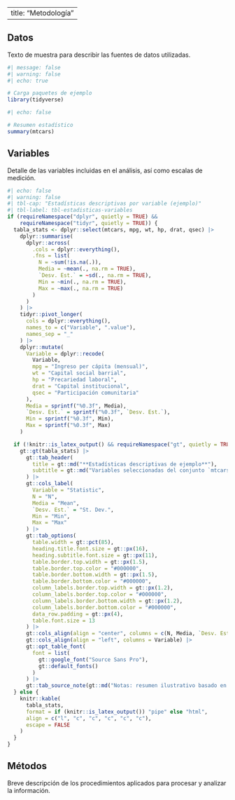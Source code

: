 ﻿---
title: "Metodología"
---

## Datos

Texto de muestra para describir las fuentes de datos utilizadas.
```r
#| message: false
#| warning: false
#| echo: true

# Carga paquetes de ejemplo
library(tidyverse)
```

```r
#| echo: false

# Resumen estadístico
summary(mtcars)
```



## Variables

Detalle de las variables incluidas en el análisis, así como escalas de medición.


```r
#| echo: false
#| warning: false
#| tbl-cap: "Estadísticas descriptivas por variable (ejemplo)"
#| tbl-label: tbl-estadisticas-variables
if (requireNamespace("dplyr", quietly = TRUE) &&
    requireNamespace("tidyr", quietly = TRUE)) {
  tabla_stats <- dplyr::select(mtcars, mpg, wt, hp, drat, qsec) |>
    dplyr::summarise(
      dplyr::across(
        .cols = dplyr::everything(),
        .fns = list(
          N = ~sum(!is.na(.)),
          Media = ~mean(., na.rm = TRUE),
          `Desv. Est.` = ~sd(., na.rm = TRUE),
          Min = ~min(., na.rm = TRUE),
          Max = ~max(., na.rm = TRUE)
        )
      )
    ) |>
    tidyr::pivot_longer(
      cols = dplyr::everything(),
      names_to = c("Variable", ".value"),
      names_sep = "_"
    ) |>
    dplyr::mutate(
      Variable = dplyr::recode(
        Variable,
        mpg = "Ingreso per cápita (mensual)",
        wt = "Capital social barrial",
        hp = "Precariedad laboral",
        drat = "Capital institucional",
        qsec = "Participación comunitaria"
      ),
      Media = sprintf("%0.3f", Media),
      `Desv. Est.` = sprintf("%0.3f", `Desv. Est.`),
      Min = sprintf("%0.3f", Min),
      Max = sprintf("%0.3f", Max)
    )

  if (!knitr::is_latex_output() && requireNamespace("gt", quietly = TRUE)) {
    gt::gt(tabla_stats) |>
      gt::tab_header(
        title = gt::md("**Estadísticas descriptivas de ejemplo**"),
        subtitle = gt::md("Variables seleccionadas del conjunto `mtcars`")
      ) |>
      gt::cols_label(
        Variable = "Statistic",
        N = "N",
        Media = "Mean",
        `Desv. Est.` = "St. Dev.",
        Min = "Min",
        Max = "Max"
      ) |>
      gt::tab_options(
        table.width = gt::pct(85),
        heading.title.font.size = gt::px(16),
        heading.subtitle.font.size = gt::px(11),
        table.border.top.width = gt::px(1.5),
        table.border.top.color = "#000000",
        table.border.bottom.width = gt::px(1.5),
        table.border.bottom.color = "#000000",
        column_labels.border.top.width = gt::px(1.2),
        column_labels.border.top.color = "#000000",
        column_labels.border.bottom.width = gt::px(1.2),
        column_labels.border.bottom.color = "#000000",
        data_row.padding = gt::px(4),
        table.font.size = 13
      ) |>
      gt::cols_align(align = "center", columns = c(N, Media, `Desv. Est.`, Min, Max)) |>
      gt::cols_align(align = "left", columns = Variable) |>
      gt::opt_table_font(
        font = list(
          gt::google_font("Source Sans Pro"),
          gt::default_fonts()
        )
      ) |>
      gt::tab_source_note(gt::md("Notas: resumen ilustrativo basado en datos `mtcars`."))
  } else {
    knitr::kable(
      tabla_stats,
      format = if (knitr::is_latex_output()) "pipe" else "html",
      align = c("l", "c", "c", "c", "c", "c"),
      escape = FALSE
    )
  }
}
```

## Métodos

Breve descripción de los procedimientos aplicados para procesar y analizar la información.




